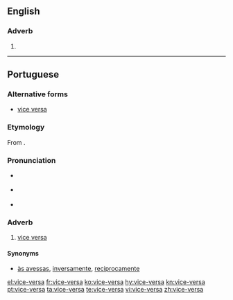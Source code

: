 ==English==

===Adverb===
{{en-adv|-}}

# {{alternative spelling of|vice versa|lang=en}}

----

==Portuguese==

===Alternative forms===
* [[vice versa]]

===Etymology===
From {{etyl|la|pt}} {{term|vice versā|lang=la}}.

===Pronunciation===
* {{a|Paulista}} {{IPA|/ˌvi.si.ˈvɛɹ.sa/|/ˌvi.si.ˈvɛɾ.sɐ/|lang=pt}}
* {{a|South Brazil}} {{IPA|/ˌvi.se.ˈvɛɻ.sa/|lang=pt}}
* {{hyphenation|vi|ce|ver|sa|lang=pt}}

===Adverb===
{{pt-adv|-}}

# [[vice versa]] {{gloss|the other way round}}

====Synonyms====
* [[às avessas]], [[inversamente]], [[reciprocamente]]

[[el:vice-versa]]
[[fr:vice-versa]]
[[ko:vice-versa]]
[[hy:vice-versa]]
[[kn:vice-versa]]
[[pt:vice-versa]]
[[ta:vice-versa]]
[[te:vice-versa]]
[[vi:vice-versa]]
[[zh:vice-versa]]